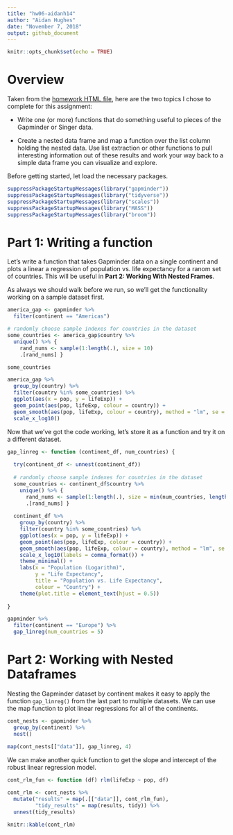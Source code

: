 ```yaml
---
title: "hw06-aidanh14"
author: "Aidan Hughes"
date: "November 7, 2018"
output: github_document
---
```


```r
knitr::opts_chunk$set(echo = TRUE)
```

# Overview

Taken from the [homework HTML file](http://stat545.com/Classroom/assignments/hw05/hw05.html), here are the two topics I chose to complete for this assignment:

- Write one (or more) functions that do something useful to pieces of the Gapminder or Singer data.

- Create a nested data frame and map a function over the list column holding the nested data. Use list extraction or other functions to pull interesting information out of these results and work your way back to a simple data frame you can visualize and explore.

Before getting started, let load the necessary packages.

```r
suppressPackageStartupMessages(library("gapminder"))
suppressPackageStartupMessages(library("tidyverse"))
suppressPackageStartupMessages(library("scales"))
suppressPackageStartupMessages(library("MASS"))
suppressPackageStartupMessages(library("broom"))
```

# Part 1: Writing a function

Let's write a function that takes Gapminder data on a single continent and plots a linear a regression of population vs. life expectancy for a ranom set of countries. This will be useful in **Part 2: Working With Nested Frames**.

As always we should walk before we run, so we'll get the functionality working on a sample dataset first.

```r
america_gap <- gapminder %>%
  filter(continent == "Americas")

# randomly choose sample indexes for countries in the dataset
some_countries <- america_gap$country %>%
  unique() %>% {
    rand_nums <- sample(1:length(.), size = 10)
    .[rand_nums] }

some_countries

america_gap %>%
  group_by(country) %>%
  filter(country %in% some_countries) %>%
  ggplot(aes(x = pop, y = lifeExp)) +
  geom_point(aes(pop, lifeExp, colour = country)) +
  geom_smooth(aes(pop, lifeExp, colour = country), method = "lm", se = FALSE) +
  scale_x_log10()

```

Now that we've got the code working, let's store it as a function and try it on a different dataset.

```r
gap_linreg <- function (continent_df, num_countries) {
  
  try(continent_df <- unnest(continent_df))
  
  # randomly choose sample indexes for countries in the dataset
  some_countries <- continent_df$country %>%
    unique() %>% {
      rand_nums <- sample(1:length(.), size = min(num_countries, length(.)))
      .[rand_nums] }
  
  continent_df %>%
    group_by(country) %>%
    filter(country %in% some_countries) %>%
    ggplot(aes(x = pop, y = lifeExp)) +
    geom_point(aes(pop, lifeExp, colour = country)) +
    geom_smooth(aes(pop, lifeExp, colour = country), method = "lm", se = FALSE) +
    scale_x_log10(labels = comma_format()) +
    theme_minimal() +
    labs(x = "Population (Logarithm)",
         y = "Life Expectancy",
         title = "Population vs. Life Expectancy",
         colour = "Country") +
    theme(plot.title = element_text(hjust = 0.5))
  
}

gapminder %>%
  filter(continent == "Europe") %>%
  gap_linreg(num_countries = 5)

```
  
# Part 2: Working with Nested Dataframes

Nesting the Gapminder dataset by continent makes it easy to apply the function `gap_linreg()` from the last part to multiple datasets. We can use the map function to plot linear regressions for all of the continents.
  
```r
cont_nests <- gapminder %>%
  group_by(continent) %>%
  nest()
  
map(cont_nests[["data"]], gap_linreg, 4)
```

We can make another quick function to get the slope and intercept of the robust linear regression model.

```r
cont_rlm_fun <- function (df) rlm(lifeExp ~ pop, df)

cont_rlm <- cont_nests %>%
  mutate("results" = map(.[["data"]], cont_rlm_fun),
         "tidy_results" = map(results, tidy)) %>% 
  unnest(tidy_results)

knitr::kable(cont_rlm)
```

